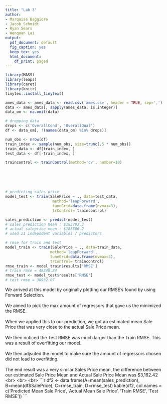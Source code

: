 ```yaml
---
title: "Lab 3"
author:
- Marquise Baggiore
- Jacob Schmidt
- Ryan Sears
- Wenquan Lai
output:
  pdf_document: default
  fig_caption: yes
  keep_tex: yes
  html_document:
    df_print: paged
---
```



```r
library(MASS)
library(leaps)
library(caret)
library(knitr)
tinytex::install_tinytex()

ames_data <- ames_data <- read.csv('ames.csv', header = TRUE, sep=',')
data <- ames_data[, sapply(ames_data, is.integer)]
data_om <- na.omit(data)

# dropping data
drops <- c('OverallCond', 'OverallQual')
df <- data_om[, !(names(data_om) %in% drops)]

num_obs <- nrow(df)
train_index <- sample(num_obs, size=trunc(.5 * num_obs))
train_data <- df[train_index, ]
test_data <- df[-train_index, ]

traincontrol <- trainControl(method='cv', number=10)
```

<br>
<br>
<br>

```r
# predicting sales price
model_test <- train(SalePrice ~ ., data=test_data,
                     method='leapForward',
                     tuneGrid=data.frame(nvmax=3),
                     trControl= traincontrol)

sales_prediction <- predict(model_test)
# sales prediction mean : $183703.3
# actual saleprice mean : $185506.2
# used 21 indepndent variables / predictors

# rmse for train and test
model_train <- train(SalePrice ~ ., data=train_data,
                    method='leapForward',
                    tuneGrid=data.frame(nvmax=3),
                    trControl= traincontrol)
rmse_train <- model_train$results['RMSE']
# train rmse = 48348.24
rmse_test <- model_test$results['RMSE']
# test rmse = 38932.07
```

We arrived at this model by originally plotting our RMSE's found by using Forward Selection.
<br>
<br>
We aimed to pick the max amount of regressors that gave us the minimized the RMSE. 
<br>
<br>
When we applied this to our prediction, we got an estimated mean Sale Price that was very close to the actual Sale Price mean. 
<br>
<br>
We then noticed the Test RMSE was much larger than the Train RMSE. This was a result of overfitting our model. 
<br>
<br>
We then adjsuted the model to make sure the amount of regressors chosen did not lead to overfitting. 
<br>
<br>
The end result was a very similar Sales Price mean, the difference between our estimated Sale Price Mean and Actual Sale Price Mean was $3,162.42
<br>
<br>
<br>
```r
df2 <- data.frame(A=mean(sales_prediction), B=mean(df$SalePrice), C=rmse_train, D=rmse_test)
kable(df2, col.names = c('Predicted Mean Sale Price ', 'Actual Mean Sale Price ', 'Train RMSE ', 'Test RMSE'))
```







